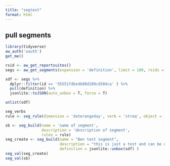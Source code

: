 ```yaml
---
title: "segtest"
format: html
---
```


## pull segments
```r
library(tidyverse)
aw_auth('oauth')
get_me()

rsid <- aw_get_reportsuites()
segs <- aw_get_segments(expansion = 'definition', limit = 100, rsids = 'sdptnrsdiprod')

sdf <- segs %>%
  dplyr::filter(id == '55551fdbe4b08d109cd584ca' ) %>%
  pull(definition) %>% 
  jsonlite::toJSON(auto_unbox = T, force = T)

unlist(sdf)

seg_verbs
rule <- seg_rule(dimension = 'daterangeday', verb = 'streq', object = '2023-02-01')

sb <- seg_build(name = 'name of segment',
                description = 'description of segment',
                rules = rule)
seg_create <- seg_build(name = "Ben test segment",
                        description = "this is just a test and can be deleted",
                        definition = jsonlite::unbox(sdf) )
seg_val(seg_create)
seg_val(sb)
 
```

